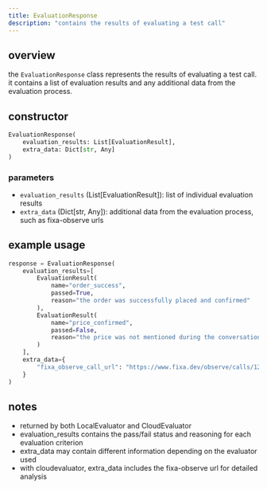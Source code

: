 ```yaml
---
title: EvaluationResponse
description: "contains the results of evaluating a test call"
---
```


## overview

the `EvaluationResponse` class represents the results of evaluating a test call. it contains a list of evaluation results and any additional data from the evaluation process.

## constructor

```python
EvaluationResponse(
    evaluation_results: List[EvaluationResult],
    extra_data: Dict[str, Any]
)
```

### parameters

- `evaluation_results` (List[EvaluationResult]): list of individual evaluation results
- `extra_data` (Dict[str, Any]): additional data from the evaluation process, such as fixa-observe urls

## example usage

```python
response = EvaluationResponse(
    evaluation_results=[
        EvaluationResult(
            name="order_success",
            passed=True,
            reason="the order was successfully placed and confirmed"
        ),
        EvaluationResult(
            name="price_confirmed",
            passed=False,
            reason="the price was not mentioned during the conversation"
        )
    ],
    extra_data={
        "fixa_observe_call_url": "https://www.fixa.dev/observe/calls/123"
    }
)
```

## notes

- returned by both LocalEvaluator and CloudEvaluator
- evaluation_results contains the pass/fail status and reasoning for each evaluation criterion
- extra_data may contain different information depending on the evaluator used
- with cloudevaluator, extra_data includes the fixa-observe url for detailed analysis
